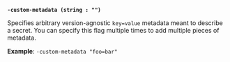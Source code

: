 <a id="kv-flag-custom-metadata" />

**`-custom-metadata (string : "")`**

Specifies arbitrary version-agnostic `key=value` metadata meant to
describe a secret. You can specify this flag multiple times to add multiple
pieces of metadata.

**Example**: `-custom-metadata "foo=bar"`